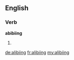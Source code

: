 ==English==
===Verb===
'''abibiing'''
# {{present participle of|[[alibi]]}}

[[de:alibiing]]
[[fr:alibiing]]
[[my:alibiing]]